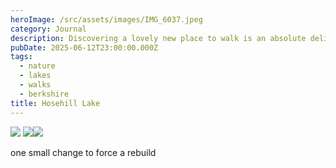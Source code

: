 ```yaml
---
heroImage: /src/assets/images/IMG_6037.jpeg
category: Journal
description: Discovering a lovely new place to walk is an absolute delight
pubDate: 2025-06-12T23:00:00.000Z
tags:
  - nature
  - lakes
  - walks
  - berkshire
title: Hosehill Lake
---
```


![](/images/IMG_6036.jpg)
![](/images/IMG_6037.jpg)![](/src/assets/images/R0001334-4.jpg)

one small change to force a rebuild
